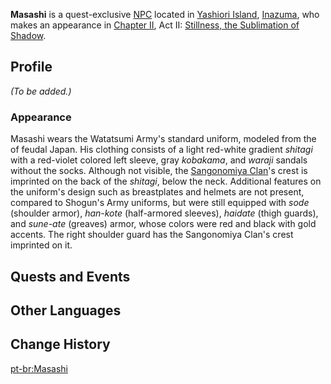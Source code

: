{{Meta
<!-- REMOVE THIS TEMPLATE AFTER ADDING MISSING INFO -->
|missing_NPC_profile  = yes
}}
{{Character Infobox
|type             = Quest NPC
|image            = NPC Masashi.png
|region           = Inazuma
|location         = Inazuma
|affiliation      = Watatsumi Army
|title            = Sangonomiya Samurai
}}
'''Masashi''' is a quest-exclusive [[NPC]] located in [[Yashiori Island]], [[Inazuma]], who makes an appearance in [[Chapter II]], Act II: [[Stillness, the Sublimation of Shadow]].
<!--
==Location==
<gallery>
NPC Location Masashi & Tokuda.png|Masashi's location
NPC Location Masashi & Tokuda Context.png|Additional context
</gallery>
-->
==Profile==
<!-- detailed story/lore information goes here -->
''(To be added.)''

===Appearance===
Masashi wears the Watatsumi Army's standard uniform, modeled from the {{Lang|''ashigaru''|ja=足軽}} of feudal Japan. His clothing consists of a light red-white gradient ''shitagi'' with a red-violet colored left sleeve, gray ''kobakama'', and ''waraji'' sandals without the socks. Although not visible, the [[Sangonomiya Clan]]'s crest is imprinted on the back of the ''shitagi'', below the neck. Additional features on the uniform's design such as breastplates and helmets are not present, compared to Shogun's Army uniforms, but were still equipped with ''sode'' (shoulder armor), ''han-kote'' (half-armored sleeves), ''haidate'' (thigh guards), and ''sune-ate'' (greaves) armor, whose colors were red and black with gold accents. The right shoulder guard has the Sangonomiya Clan's crest imprinted on it.

==Quests and Events==
{{Quests and Events}}

==Other Languages==
{{Other Languages
|default_hidden = 1
|en      = Masashi
|zhs     = 将司
|zhs_rm  = Jiāngsī
|zht     = 將司
|zht_rm  = Jiāngsī
|ja      = 将司
|ja_rm   = Masashi
|ko      = 마사시
|es      = Masashi
|fr      = Masashi
|ru      = Масаси
|th      = Masashi
|vi      = Masashi
|de      = Masashi
|id      = Masashi
|pt      = Masashi
|tr      = Masashi
|it      = Masashi
}}

==Change History==
{{Change History|2.0}}

[[pt-br:Masashi]]